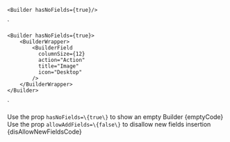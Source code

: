 
    <Builder hasNoFields={true}/>
`

    <Builder hasNoFields={true}>
        <BuilderWrapper>
            <BuilderField
              columnSize={12}
              action="Action"
              title="Image"
              icon="Desktop"
            />
        </BuilderWrapper>
    </Builder>
`

<Section
    title="Empty Builder"
    contained={true}
    border={true}
    style={{ paddingRight: 0, paddingLeft: 0 }}
>
    Use the prop <Code small={true}>hasNoFields=\{true\}</Code> to show an empty Builder 
    <Preview wrapper={true}>
    	<Builder hasNoFields={true}/>
    </Preview>
    <Snippet language="js">{emptyCode}</Snippet>

</Section>

<Section
    title="Hide the Insert Button"
    contained={true}
    border={true}
    style={{ paddingRight: 0, paddingLeft: 0 }}
>
    Use the prop <Code small={true}>allowAddFields=\{false\}</Code> to disallow new fields insertion
    <Preview wrapper={true}>
    	<Builder allowAddFields={false}>
            <BuilderWrapper>
                <BuilderField
                  columnSize={12}
                  action="Action"
                  title="Image"
                  icon="Desktop"
                />
        </BuilderWrapper>
        </Builder>
    </Preview>
    <Snippet language="js">{disAllowNewFieldsCode}</Snippet>

</Section>
